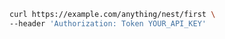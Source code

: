 ```bash showLineNumbers copy filename="Nest First Get usage example"
curl https://example.com/anything/nest/first \
--header 'Authorization: Token YOUR_API_KEY'
```
